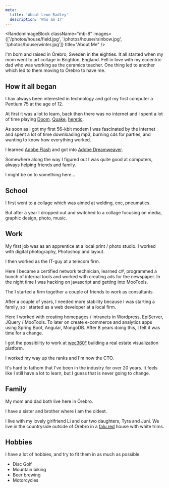 ```yaml
---
meta:
  title: 'About Leon Radley'
  description: 'Who am I?'
---
```



<RandomImageBlock
  className="mb-8"
  images={['/photos/house/field.jpg', '/photos/house/rainbow.jpg', '/photos/house/winter.jpg']}
  title="About Me"
/>

I'm born and raised in Örebro, Sweden in the eighties.
It all started when my mom went to art collage in Brighton, England. Fell in love with my eccentric dad who was working as the ceramics teacher.
One thing led to another which led to them moving to Örebro to have me.

## How it all began

I hav always been interested in technology and got my first computer a Pentium 75 at the age of 12.

At first it was a lot to learn, back then there was no internet and I spent a lot of time playing [Doom](<https://en.wikipedia.org/wiki/Doom_(1993_video_game)>), [Quake](<https://en.wikipedia.org/wiki/Quake_(video_game)>), [heretic](<https://en.wikipedia.org/wiki/Heretic_(video_game)>).

As soon as I got my first 56-kbit modem I was fascinated by the internet and spent a lot of time downloading mp3, burning cds for parties, and wanting to know how everything worked.

I learned [Adobe Flash](https://en.wikipedia.org/wiki/Adobe_Flash) and got into [Adobe Dreamweaver](https://en.wikipedia.org/wiki/Adobe_Dreamweaver).

Somewhere along the way I figured out I was quite good at computers, always helping friends and family.

I might be on to something here...

## School

I first went to a collage which was aimed at welding, cnc, pneumatics.

But after a year I dropped out and switched to a collage focusing on media, graphic design, photo, music.

## Work

My first job was as an apprentice at a local print / photo studio.
I worked with digital photography, Photoshop and layout.

I then worked as the IT-guy at a telecom firm.

Here I became a certified network technician, learned c#, programmed a bunch of internal tools and worked with creating ads for the newspaper.
In the night time I was hacking on javascript and getting into MooTools.

The I started a firm together a couple of friends to work as consultants.

After a couple of years, I needed more stability because I was starting a family, so i started as a web developer at a local firm.

Here I worked with creating homepages / intranets in Wordpress, EpiServer, JQuery / MooTools.
To later on create e-commerce and analytics apps using Spring Boot, Angular, MongoDB.
After 8 years doing this, I felt it was time for a change.

I got the possibility to work at [wec360°](https://www.wec360.com) building a real estate visualization platform.

I worked my way up the ranks and I'm now the CTO.

It's hard to fathom that I've been in the industry for over 20 years.
It feels like I still have a lot to learn, but I guess that is never going to change.

## Family

My mom and dad both live here in Örebro.

I have a sister and brother where I am the oldest.

I live with my lovely girlfriend Li and our two daughters, Tyra and Juni.
We live in the countryside outside of Örebro in a [falu red](https://en.wikipedia.org/wiki/Falu_red) house with white trims.

## Hobbies

I have a lot of hobbies, and try to fit them in as much as possible.

- Disc Golf
- Mountain biking
- Beer brewing
- Motorcycles
